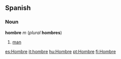 ==Spanish==
===Noun===
'''hombre''' ''m'' (''plural'' '''hombres''')

#[[man]]

[[es:Hombre]]
[[it:hombre]]
[[hu:Hombre]]
[[pt:Hombre]]
[[fi:Hombre]]